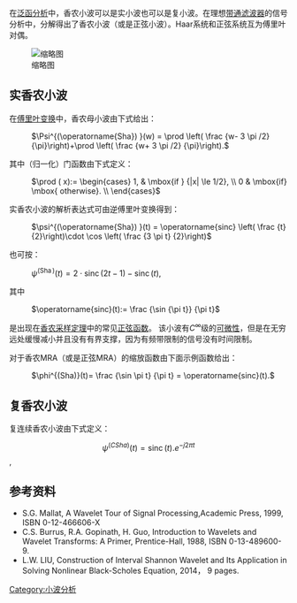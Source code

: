 
在[[泛函分析|泛函分析]]中，香农小波可以是实小波也可以是复小波。在理想[[带通滤波器|带通滤波器]]的信号分析中，分解得出了香农小波（或是正弦小波）。Haar系统和正弦系统互为傅里叶对偶。
 
[[File:Wavelet_Shan.svg|缩略图]]

== 实香农小波 ==
在[[傅里叶变换|傅里叶变换]]中，香农母小波由下式给出：
: <math> \Psi^{(\operatorname{Sha}) }(w) = \prod \left( \frac {w- 3 \pi /2} {\pi}\right)+\prod \left( \frac {w+ 3 \pi /2} {\pi}\right). </math>
其中（归一化）门函数由下式定义：
: <math> \prod ( x):= 
\begin{cases}
1, & \mbox{if } {|x| \le 1/2}, \\
0 & \mbox{if} \mbox{  otherwise}. \\
\end{cases} </math>
实香农小波的解析表达式可由逆傅里叶变换得到：
: <math> \psi^{(\operatorname{Sha}) }(t) = \operatorname{sinc} \left( \frac {t} {2}\right)\cdot \cos \left( \frac {3 \pi t} {2}\right)</math>
也可按：
: <math> \psi^{(\operatorname{Sha})}(t)=2 \cdot \operatorname{sinc}(2t - 1)-\operatorname{sinc}(t), </math>
其中
: <math>\operatorname{sinc}(t):= \frac {\sin {\pi t}} {\pi t}</math>
是出现在[[香农采样定理|香农采样定理]]中的常见[[正弦函数|正弦函数]]。
该小波有<math>C^\infty</math>级的[[可微性|可微性]]，但是在无穷远处缓慢减小并且没有有界支撑，因为有频带限制的信号没有时间限制。

对于香农MRA（或是正弦MRA）的缩放函数由下面示例函数给出：
: <math>\phi^{(Sha)}(t)= \frac {\sin \pi t} {\pi t} = \operatorname{sinc}(t).</math>
== 复香农小波 == 
复连续香农小波由下式定义：
:<math> \psi^{(CSha) }(t)=\operatorname{sinc}(t).e^{-j2 \pi t}</math>,
== 参考资料 ==
*S.G. Mallat, A Wavelet Tour of Signal Processing,Academic Press, 1999, ISBN 0-12-466606-X
*C.S. Burrus, R.A. Gopinath, H. Guo, Introduction to Wavelets and Wavelet Transforms: A Primer, Prentice-Hall, 1988, ISBN 0-13-489600-9.
*L.W. LIU, Construction of Interval Shannon Wavelet and Its Application in Solving Nonlinear Black-Scholes Equation, 2014， 9 pages.

[[Category:小波分析|Category:小波分析]]